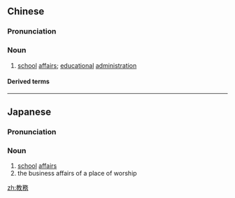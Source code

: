 {{also|教务}}
==Chinese==
{{zh-forms|s=教务}}

===Pronunciation===
{{zh-pron
|m=jiàowù,tl=y
|c=gaau3 mou6
|mn=kàu-bū
|cat=n
}}

===Noun===
{{zh-noun}}

# [[school]] [[affairs]]; [[educational]] [[administration]]

====Derived terms====
{{zh-der|教務主任|教務長}}

----

==Japanese==
{{ja-kanjitab|きょう|む|yomi=on}}

===Pronunciation===
{{ja-pron|きょうむ|y=on}}

===Noun===
{{ja-noun|きょうむ}}

# [[school]] [[affairs]]
# the business affairs of a place of worship

[[zh:教務]]